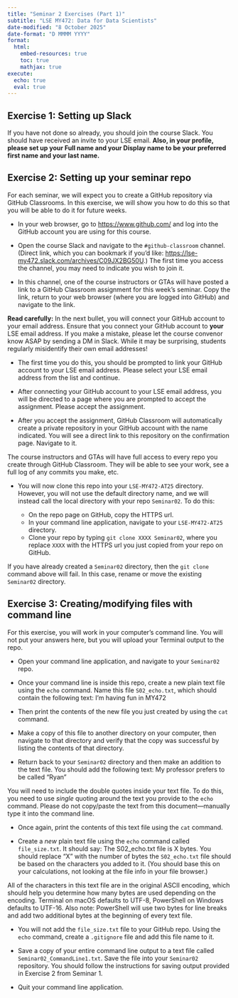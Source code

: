 ```yaml
---
title: "Seminar 2 Exercises (Part 1)"
subtitle: "LSE MY472: Data for Data Scientists"
date-modified: "8 October 2025"
date-format: "D MMMM YYYY"
format:
  html:
    embed-resources: true
    toc: true
    mathjax: true
execute:
  echo: true
  eval: true
---
```


## Exercise 1: Setting up Slack

If you have not done so already, you should join the course Slack. You should have received an invite to your LSE email. **Also, in  your profile, please set up your Full name and your Display name to be your preferred first name and your last name.** 

## Exercise 2: Setting up your seminar repo

For each seminar, we will expect you to create a GitHub repository via GitHub Classrooms. In this exercise, we will show you how to do this so that you will be able to do it for future weeks. 

- In your web browser, go to <https://www.github.com/> and log into the GitHub account you are using for this course. 

- Open the course Slack and navigate to the `#github-classroom` channel. (Direct link, which you can bookmark if you'd like: <https://lse-my472.slack.com/archives/C09JX2BG50U>.) The first time you access the channel, you may need to indicate you wish to join it.

- In this channel, one of the course instructors or GTAs will have posted a link to a GitHub Classroom assignment for this week's seminar. Copy the link, return to your web browser (where you are logged into GitHub) and navigate to the link.

::: {.callout-warning}
**Read carefully:** In the next bullet, you will connect your GitHub account to your email address. Ensure that you connect your GitHub account to **your** LSE email address. If you make a mistake, please let the course convenor know ASAP by sending a DM in Slack. While it may be surprising, students regularly misidentify their own email addresses!
:::

- The first time you do this, you should be prompted to link your GitHub account to your LSE email address. Please select your LSE email address from the list and continue.

- After connecting your GitHub account to your LSE email address, you will be directed to a page where you are prompted to accept the assignment. Please accept the assignment. 

- After you accept the assignment, GitHub Classroom will automatically create a private repository in your GitHub account with the name indicated. You will see a direct link to this repository on the confirmation page. Navigate to it.

::: {.callout-note}
The course instructors and GTAs will have full access to every repo you create through GitHub Classroom. They will be able to see your work, see a full log of any commits you make, etc.
:::

- You will now clone this repo into your `LSE-MY472-AT25` directory. However, you will not use the default directory name, and we will instead call the local directory with your repo `Seminar02`. To do this:

  - On the repo page on GitHub, copy the HTTPS url.
  - In your command line application, navigate to your `LSE-MY472-AT25` directory.
  - Clone your repo by typing `git clone XXXX Seminar02`, where you replace `XXXX` with the HTTPS url you just copied from your repo on GitHub.

::: {.callout-caution}
If you have already created a `Seminar02` directory, then the `git clone` command above will fail. In this case, rename or move the existing `Seminar02` directory.
:::

## Exercise 3: Creating/modifying files with command line

For this exercise, you will work in your computer's command line. You will not put your answers here, but you will upload your Terminal output to the repo.

- Open your command line application, and navigate to your `Seminar02` repo.

- Once your command line is inside this repo, create a new plain text file using the `echo` command. Name this file `S02_echo.txt`, which should contain the following text: I'm having fun in MY472

- Then print the contents of the new file you just created by using the `cat` command.

- Make a copy of this file to another directory on your computer, then navigate to that directory and verify that the copy was successful by listing the contents of that directory.

- Return back to your `Seminar02` directory and then make an addition to the text file. You should add the following text: My professor prefers to be called "Ryan"

::: {.callout-tip}
You will need to include the double quotes inside your text file. To do this, you need to use _single_ quoting around the text you provide to the `echo` command. Please do not copy/paste the text from this document---manually type it into the command line.
:::

- Once again, print the contents of this text file using the `cat` command.

- Create a _new_ plain text file using the `echo` command called `file_size.txt`. It should say: The S02_echo.txt file is X bytes. You should replace "X" with the number of bytes the `S02_echo.txt` file should be based on the characters you added to it. (You should base this on your calculations, not looking at the file info in your file browser.)

::: {.callout-note}
All of the characters in this text file are in the original ASCII encoding, which should help you determine how many bytes are used depending on the encoding. Terminal on macOS defaults to UTF-8, PowerShell on Windows defaults to UTF-16. Also note: PowerShell will use two bytes for line breaks and add two additional bytes at the beginning of every text file.
:::

- You will not add the `file_size.txt` file to your GitHub repo. Using the `echo` command, create a `.gitignore` file and add this file name to it.

- Save a copy of your entire command line output to a text file called `Seminar02_CommandLine1.txt`. Save the file into your `Seminar02` repository. You should follow the instructions for saving output provided in Exercise 2 from Seminar 1.

- Quit your command line application.